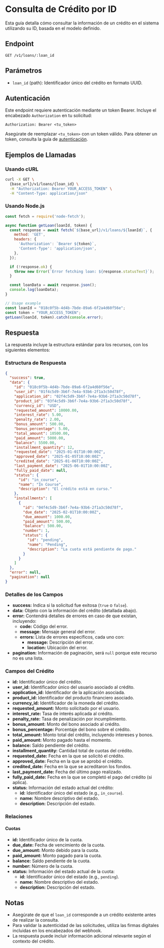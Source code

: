 # Consulta de Crédito por ID

Esta guía detalla cómo consultar la información de un crédito en el sistema utilizando su ID, basada en el modelo definido.

## Endpoint

`GET /v1/loans/:loan_id`

## Parámetros

- `loan_id` (path): Identificador único del crédito  en formato UUID.

## Autenticación

Este endpoint requiere autenticación mediante un token Bearer. Incluye el encabezado `Authorization` en tu solicitud:

```
Authorization: Bearer <tu_token>
```

Asegúrate de reemplazar `<tu_token>` con un token válido. Para obtener un token, consulta la guía de [autenticación](/docs/authentication/).

## Ejemplos de Llamadas

### Usando cURL

```bash
curl -X GET \
  {base_url}/v1/loans/{loan_id} \
  -H "Authorization: Bearer YOUR_ACCESS_TOKEN" \
  -H "Content-Type: application/json"
```

### Usando Node.js

```javascript
const fetch = require('node-fetch');

async function getLoan(loanId, token) {
  const response = await fetch(`${base_url}/v1/loans/${loanId}`, {
    method: 'GET',
    headers: {
      'Authorization': `Bearer ${token}`,
      'Content-Type': 'application/json',
    },
  });

  if (!response.ok) {
    throw new Error(`Error fetching loan: ${response.statusText}`);
  }

  const loanData = await response.json();
  console.log(loanData);
}

// Usage example
const loanId = "018c0f5b-4d4b-7bde-89a6-6f2a4d60f56e";
const token = "YOUR_ACCESS_TOKEN";
getLoan(loanId, token).catch(console.error);
```

## Respuesta

La respuesta incluye la estructura estándar para los recursos, con los siguientes elementos:

### Estructura de Respuesta

```json
{
  "success": true,
  "data": {
    "id": "018c0f5b-4d4b-7bde-89a6-6f2a4d60f56e",
    "user_id": "01f4c5d9-3b6f-7e4a-93b6-2f1a3c50d78f",
    "application_id": "02f4c5d9-3b6f-7e4a-93b6-2f1a3c50d78f",
    "product_id": "03f4c5d9-3b6f-7e4a-93b6-2f1a3c50d78f",
    "currency_id": "USD",
    "requested_amount": 10000.00,
    "interest_rate": 5.00,
    "penalty_rate": 2.00,
    "bonus_amount": 500.00,
    "bonus_percentage": 5.00,
    "total_amount": 10500.00,
    "paid_amount": 5000.00,
    "balance": 5500.00,
    "installment_quantity": 12,
    "requested_date": "2025-01-01T10:00:00Z",
    "approved_date": "2025-01-05T10:00:00Z",
    "credited_date": "2025-01-06T10:00:00Z",
    "last_payment_date": "2025-06-01T10:00:00Z",
    "fully_paid_date": null,
    "status": {
      "id": "in_course",
      "name": "In Course",
      "description": "El crédito está en curso."
    },
    "installments": [
      {
        "id": "04f4c5d9-3b6f-7e4a-93b6-2f1a3c50d78f",
        "due_date": "2025-02-01T10:00:00Z",
        "due_amount": 1000.00,
        "paid_amount": 500.00,
        "balance": 500.00,
        "number": 1,
        "status": {
          "id": "pending",
          "name": "Pending",
          "description": "La cuota está pendiente de pago."
        }
      }
    ]
  },
  "error": null,
  "pagination": null
}
```

### Detalles de los Campos
- **success:** Indica si la solicitud fue exitosa (`true` o `false`).
- **data:** Objeto con la información del crédito (detallada abajo).
- **error:** Contendrá detalles de errores en caso de que existan, incluyendo:
  - **code:** Código del error.
  - **message:** Mensaje general del error.
  - **errors:** Lista de errores específicos, cada uno con:
    - **message:** Descripción del error.
    - **location:** Ubicación del error.
- **pagination:** Información de paginación, será `null` porque este recurso no es una lista.

### Campos del Crédito
- **id:** Identificador único del crédito.
- **user_id:** Identificador único del usuario asociado al crédito.
- **application_id:** Identificador de la aplicación asociada.
- **product_id:** Identificador del producto financiero asociado.
- **currency_id:** Identificador de la moneda del crédito.
- **requested_amount:** Monto solicitado por el usuario.
- **interest_rate:** Tasa de interés aplicada al crédito.
- **penalty_rate:** Tasa de penalización por incumplimiento.
- **bonus_amount:** Monto del bono asociado al crédito.
- **bonus_percentage:** Porcentaje del bono sobre el crédito.
- **total_amount:** Monto total del crédito, incluyendo intereses y bonos.
- **paid_amount:** Monto pagado hasta el momento.
- **balance:** Saldo pendiente del crédito.
- **installment_quantity:** Cantidad total de cuotas del crédito.
- **requested_date:** Fecha en la que se solicitó el crédito.
- **approved_date:** Fecha en la que se aprobó el crédito.
- **credited_date:** Fecha en la que se acreditaron los fondos.
- **last_payment_date:** Fecha del último pago realizado.
- **fully_paid_date:** Fecha en la que se completó el pago del crédito (si aplica).
- **status:** Información del estado actual del crédito:
  - **id:** Identificador único del estado (e.g., `in_course`).
  - **name:** Nombre descriptivo del estado.
  - **description:** Descripción del estado.

### Relaciones
#### Cuotas
- **id:** Identificador único de la cuota.
- **due_date:** Fecha de vencimiento de la cuota.
- **due_amount:** Monto debido para la cuota.
- **paid_amount:** Monto pagado para la cuota.
- **balance:** Saldo pendiente de la cuota.
- **number:** Número de la cuota.
- **status:** Información del estado actual de la cuota:
  - **id:** Identificador único del estado (e.g., `pending`).
  - **name:** Nombre descriptivo del estado.
  - **description:** Descripción del estado.

## Notas

- Asegúrate de que el `loan_id` corresponde a un crédito existente antes de realizar la consulta.
- Para validar la autenticidad de las solicitudes, utiliza las firmas digitales incluidas en los encabezados del webhook.
- La respuesta puede incluir información adicional relevante según el contexto del crédito.
